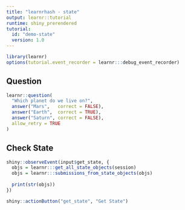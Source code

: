 ```yaml
---
title: "learnrhash - state"
output: learnr::tutorial
runtime: shiny_prerendered
tutorial:
  id: "demo-state"
  version: 1.0
---
```


```r
library(learnr)
options(tutorial.event_recorder = learnr:::debug_event_recorder)
```

## Question

```r
learnr::question(
  "Which planet do we live on?",
  answer("Mars",   correct = FALSE),
  answer("Earth",  correct = TRUE),
  answer("Saturn", correct = FALSE),
  allow_retry = TRUE
)
```

## Check State

```r
shiny::observeEvent(input$get_state, {
  objs = learnr:::get_all_state_objects(session)
  objs = learnr:::submissions_from_state_objects(objs)
  
  print(str(objs))
})
```

```r
shiny::actionButton("get_state", "Get State")
```
